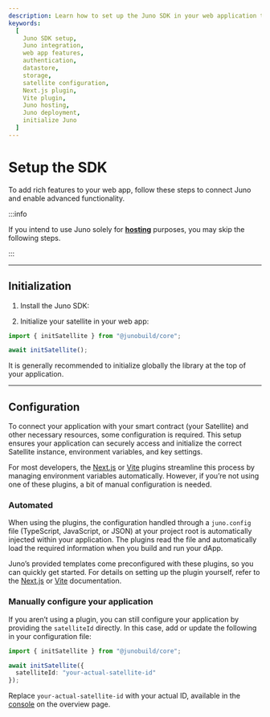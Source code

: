 ```yaml
---
description: Learn how to set up the Juno SDK in your web application to access advanced features, including authentication, datastore, and storage options. This guide provides step-by-step instructions for configuring and initializing Juno, with options for both automated and manual setup.
keywords:
  [
    Juno SDK setup,
    Juno integration,
    web app features,
    authentication,
    datastore,
    storage,
    satellite configuration,
    Next.js plugin,
    Vite plugin,
    Juno hosting,
    Juno deployment,
    initialize Juno
  ]
---
```


# Setup the SDK

To add rich features to your web app, follow these steps to connect Juno and enable advanced functionality.

:::info

If you intend to use Juno solely for **[hosting](./build/hosting/index.md)** purposes, you may skip the following steps.

:::

---

## Initialization

1. Install the Juno SDK:


<Core />

2. Initialize your satellite in your web app:

```typescript
import { initSatellite } from "@junobuild/core";

await initSatellite();
```

It is generally recommended to initialize globally the library at the top of your application.

---

## Configuration

To connect your application with your smart contract (your Satellite) and other necessary resources, some configuration is required. This setup ensures your application can securely access and initialize the correct Satellite instance, environment variables, and key settings.

For most developers, the [Next.js](reference/plugins.mdx#nextjs-plugin) or [Vite](reference/plugins.mdx#vite-plugin) plugins streamline this process by managing environment variables automatically. However, if you’re not using one of these plugins, a bit of manual configuration is needed.

### Automated

When using the plugins, the configuration handled through a `juno.config` file (TypeScript, JavaScript, or JSON) at your project root is automatically injected within your application. The plugins read the file and automatically load the required information when you build and run your dApp.

Juno’s provided templates come preconfigured with these plugins, so you can quickly get started. For details on setting up the plugin yourself, refer to the [Next.js](reference/plugins.mdx#nextjs-plugin) or [Vite](reference/plugins.mdx#vite-plugin) documentation.

### Manually configure your application

If you aren’t using a plugin, you can still configure your application by providing the `satelliteId` directly. In this case, add or update the following in your configuration file:

```typescript
import { initSatellite } from "@junobuild/core";

await initSatellite({
  satelliteId: "your-actual-satellite-id"
});
```

Replace `your-actual-satellite-id` with your actual ID, available in the [console](https://console.juno.build) on the overview page.

[satellite]: terminology.md#satellite
